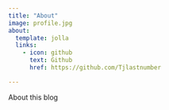 ```yaml
---
title: "About"
image: profile.jpg
about:
  template: jolla
  links:
    - icon: github
      text: Github
      href: https://github.com/Tjlastnumber

---
```


About this blog
